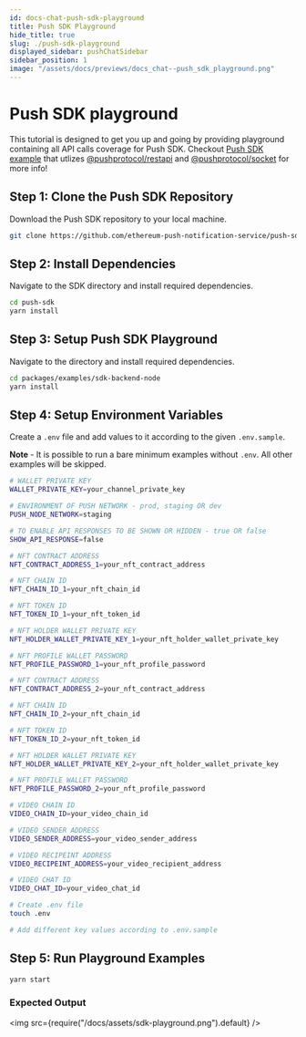 ```yaml
---
id: docs-chat-push-sdk-playground
title: Push SDK Playground
hide_title: true
slug: ./push-sdk-playground
displayed_sidebar: pushChatSidebar
sidebar_position: 1
image: "/assets/docs/previews/docs_chat--push_sdk_playground.png"
---
```


# Push SDK playground

This tutorial is designed to get you up and going by providing playground containing all API calls coverage for Push SDK. Checkout [Push SDK example](https://github.com/ethereum-push-notification-service/push-sdk/tree/main/packages/examples/sdk-backend-node) that utlizes [@pushprotocol/restapi](https://www.npmjs.com/package/@pushprotocol/restapi) and [@pushprotocol/socket](https://www.npmjs.com/package/@pushprotocol/socket) for more info!


<Head>
  <title>Push SDK APIs playground tutorial | Push Chat | Push Documentation</title>
</Head>


## Step 1: Clone the Push SDK Repository

Download the Push SDK repository to your local machine.

<Tabs className="codetabs" groupId="code-examples">
  <TabItem value="js" attributes={{className: "codetab js"}} default>

```bash
git clone https://github.com/ethereum-push-notification-service/push-sdk.git
```

  </TabItem>
</Tabs>

## Step 2: Install Dependencies

Navigate to the SDK directory and install required dependencies.

<Tabs className="codetabs" groupId="code-examples">
  <TabItem value="js" attributes={{className: "codetab js"}} default>

```bash
cd push-sdk
yarn install
```

  </TabItem>
</Tabs>

## Step 3: Setup Push SDK Playground

Navigate to the directory and install required dependencies.

<Tabs className="codetabs" groupId="code-examples">
  <TabItem value="js" attributes={{className: "codetab js"}} default>

```bash
cd packages/examples/sdk-backend-node
yarn install
```

  </TabItem>
</Tabs>

## Step 4: Setup Environment Variables

Create a `.env` file and add values to it according to the given `.env.sample`.

**Note** - It is possible to run a bare minimum examples without `.env`. All other examples will be skipped.

```bash
# WALLET PRIVATE KEY
WALLET_PRIVATE_KEY=your_channel_private_key

# ENVIRONMENT OF PUSH NETWORK - prod, staging OR dev
PUSH_NODE_NETWORK=staging

# TO ENABLE API RESPONSES TO BE SHOWN OR HIDDEN - true OR false
SHOW_API_RESPONSE=false

# NFT CONTRACT ADDRESS
NFT_CONTRACT_ADDRESS_1=your_nft_contract_address

# NFT CHAIN ID
NFT_CHAIN_ID_1=your_nft_chain_id

# NFT TOKEN ID
NFT_TOKEN_ID_1=your_nft_token_id

# NFT HOLDER WALLET PRIVATE KEY
NFT_HOLDER_WALLET_PRIVATE_KEY_1=your_nft_holder_wallet_private_key

# NFT PROFILE WALLET PASSWORD
NFT_PROFILE_PASSWORD_1=your_nft_profile_password

# NFT CONTRACT ADDRESS
NFT_CONTRACT_ADDRESS_2=your_nft_contract_address

# NFT CHAIN ID
NFT_CHAIN_ID_2=your_nft_chain_id

# NFT TOKEN ID
NFT_TOKEN_ID_2=your_nft_token_id

# NFT HOLDER WALLET PRIVATE KEY
NFT_HOLDER_WALLET_PRIVATE_KEY_2=your_nft_holder_wallet_private_key

# NFT PROFILE WALLET PASSWORD
NFT_PROFILE_PASSWORD_2=your_nft_profile_password

# VIDEO CHAIN ID
VIDEO_CHAIN_ID=your_video_chain_id

# VIDEO SENDER ADDRESS
VIDEO_SENDER_ADDRESS=your_video_sender_address

# VIDEO RECIPEINT ADDRESS
VIDEO_RECIPEINT_ADDRESS=your_video_recipient_address

# VIDEO CHAT ID
VIDEO_CHAT_ID=your_video_chat_id
```

<Tabs className="codetabs" groupId="code-examples">
  <TabItem value="js" attributes={{className: "codetab js"}} default>

```bash
# Create .env file
touch .env

# Add different key values according to .env.sample
```

  </TabItem>
</Tabs>

## Step 5: Run Playground Examples

<Tabs className="codetabs" groupId="code-examples">
  <TabItem value="js" attributes={{className: "codetab js"}} default>

```bash
yarn start
```

  </TabItem>
</Tabs>

### Expected Output

<img src={require("/docs/assets/sdk-playground.png").default} />
